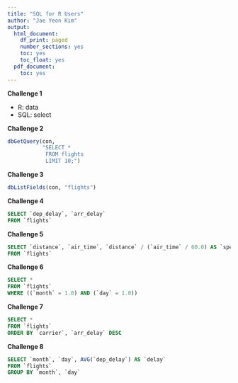 ```yaml
---
title: "SQL for R Users"
author: "Jae Yeon Kim"
output:
  html_document:
    df_print: paged
    number_sections: yes
    toc: yes
    toc_float: yes
  pdf_document:
    toc: yes
---
```


**Challenge 1** 

- R: data 
- SQL: select 

**Challenge 2**

```r
dbGetQuery(con, 
           "SELECT * 
            FROM flights 
            LIMIT 10;") 
```

**Challenge 3**

```r
dbListFields(con, "flights")
```

**Challenge 4**

```sql
SELECT `dep_delay`, `arr_delay`
FROM `flights`
```
**Challenge 5**

```sql
SELECT `distance`, `air_time`, `distance` / (`air_time` / 60.0) AS `speed`
FROM `flights`
```

**Challenge 6**
```sql
SELECT *
FROM `flights`
WHERE ((`month` = 1.0) AND (`day` = 1.0))
```

**Challenge 7**
```sql
SELECT *
FROM `flights`
ORDER BY `carrier`, `arr_delay` DESC
```

**Challenge 8**
```sql
SELECT `month`, `day`, AVG(`dep_delay`) AS `delay`
FROM `flights`
GROUP BY `month`, `day`
```